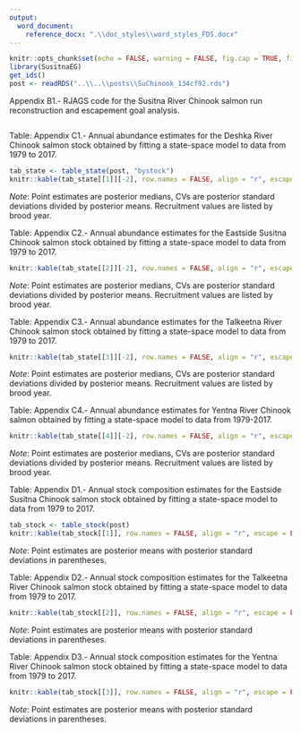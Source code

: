```yaml
---
output: 
  word_document:
    reference_docx: ".\\doc_styles\\word_styles_FDS.docx"
---
```


```r
knitr::opts_chunk$set(echo = FALSE, warning = FALSE, fig.cap = TRUE, fig.align = 'center')
library(SusitnaEG)
get_ids()
post <- readRDS("..\\..\\posts\\SuChinook_134cf92.rds")
```

Appendix B1.- RJAGS code for the Susitna River Chinook salmon run reconstruction and escapement goal analysis.  
```r
```

Table: Appendix C1.- Annual abundance estimates for the Deshka River Chinook salmon stock obtained by fitting a state-space model to data from 1979 to 2017.
```r
tab_state <- table_state(post, "bystock")
knitr::kable(tab_state[[1]][-2], row.names = FALSE, align = "r", escape = FALSE)
```
  
*Note*: Point estimates are posterior medians, CVs are posterior standard deviations divided by posterior means.  Recruitment values are listed by brood year.
  
Table: Appendix C2.- Annual abundance estimates for the Eastside Susitna Chinook salmon stock obtained by fitting a state-space model to data from 1979 to 2017.  
```r
knitr::kable(tab_state[[2]][-2], row.names = FALSE, align = "r", escape = FALSE)
```
  
*Note*: Point estimates are posterior medians, CVs are posterior standard deviations divided by posterior means.  Recruitment values are listed by brood year.
  
Table: Appendix C3.- Annual abundance estimates for the Talkeetna River Chinook salmon stock obtained by fitting a state-space model to data from 1979 to 2017.  
```r
knitr::kable(tab_state[[3]][-2], row.names = FALSE, align = "r", escape = FALSE)
```
  
*Note*: Point estimates are posterior medians, CVs are posterior standard deviations divided by posterior means.  Recruitment values are listed by brood year.
  
Table: Appendix C4.- Annual abundance estimates for Yentna River Chinook salmon obtained by fitting a state-space model to data from 1979-2017.  
```r
knitr::kable(tab_state[[4]][-2], row.names = FALSE, align = "r", escape = FALSE)
```
  
*Note*: Point estimates are posterior medians, CVs are posterior standard deviations divided by posterior means.  Recruitment values are listed by brood year.
  
Table: Appendix D1.- Annual stock composition estimates for the Eastside Susitna Chinook salmon stock obtained by fitting a state-space model to data from 1979 to 2017.  
```r
tab_stock <- table_stock(post)
knitr::kable(tab_stock[[1]], row.names = FALSE, align = "r", escape = FALSE)
```
  
*Note*: Point estimates are posterior means with posterior standard deviations in parentheses.
  
Table: Appendix D2.- Annual stock composition estimates for the Talkeetna River Chinook salmon stock obtained by fitting a state-space model to data from 1979 to 2017.  
```r
knitr::kable(tab_stock[[2]], row.names = FALSE, align = "r", escape = FALSE)
```
  
*Note*: Point estimates are posterior means with posterior standard deviations in parentheses.
 
Table: Appendix D3.- Annual stock composition estimates for the Yentna River Chinook salmon stock obtained by fitting a state-space model to data from 1979 to 2017. 
```r
knitr::kable(tab_stock[[3]], row.names = FALSE, align = "r", escape = FALSE)
```
  
*Note*: Point estimates are posterior means with posterior standard deviations in parentheses.
 